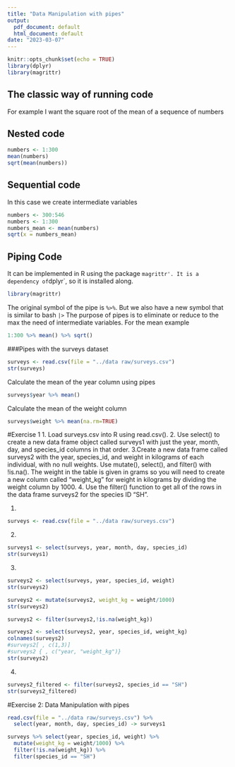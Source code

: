 ```yaml
---
title: "Data Manipulation with pipes"
output:
  pdf_document: default
  html_document: default
date: "2023-03-07"
---
```


```r
knitr::opts_chunk$set(echo = TRUE)
library(dplyr)
library(magrittr)
```

## The classic way of running code 

For example I want the square root of the mean of a sequence of numbers

## Nested code

```r
numbers <- 1:300
mean(numbers)
sqrt(mean(numbers))

```

## Sequential code
In this case we create intermediate variables
```r
numbers <- 300:546
numbers <- 1:300
numbers_mean <- mean(numbers)
sqrt(x = numbers_mean)
```

## Piping Code

It can be implemented in R using the package `magrittr'. It is a dependency of `dplyr`, so it is installed along.
```r
library(magrittr)
```

The original symbol of the pipe is `%>%`.
But we also have a new symbol that is similar to bash `|>`
The purpose of pipes is to eliminate or reduce to the max the need of intermediate variables.
For the mean example
```r
1:300 %>% mean() %>% sqrt()
```
###Pipes with the surveys dataset

```r
surveys <- read.csv(file = "../data raw/surveys.csv")
str(surveys)
```

Calculate the mean of the year column using pipes
```r
surveys$year %>% mean()
```

Calculate the mean of the weight column
```r
surveys$weight %>% mean(na.rm=TRUE)
```

#Exercise 1
1. Load surveys.csv into R using read.csv().
2. Use select() to create a new data frame object called surveys1 with just the year, month, day, and species_id columns in that order.
3.Create a new data frame called surveys2 with the year, species_id, and weight in kilograms of each individual, with no null weights. Use mutate(), select(), and filter() with !is.na(). The weight in the table is given in grams so you will need to create a new column called “weight_kg” for weight in kilograms by dividing the weight column by 1000.
4. Use the filter() function to get all of the rows in the data frame surveys2 for the species ID “SH”.

1.
```r
surveys <- read.csv(file = "../data raw/surveys.csv")
```

2.
```r
surveys1 <- select(surveys, year, month, day, species_id)
str(surveys1)
```

3.
```r
surveys2 <- select(surveys, year, species_id, weight)
str(surveys2)
```

```r
surveys2 <- mutate(surveys2, weight_kg = weight/1000)
str(surveys2)
```

```r
surveys2 <- filter(surveys2,!is.na(weight_kg))
```

```r
surveys2 <- select(surveys2, year, species_id, weight_kg)
colnames(surveys2)
#surveys2[ , c(1,3)]
#surveys2 { , c("year, "weight_kg")}
str(surveys2)
```

4. 
```r
surveys2_filtered <- filter(surveys2, species_id == "SH")
str(surveys2_filtered)
```

#Exercise 2: Data Manipulation with pipes
```r
read.csv(file = "../data raw/surveys.csv") %>%
  select(year, month, day, species_id) -> surveys1 

surveys %>% select(year, species_id, weight) %>%
  mutate(weight_kg = weight/1000) %>%
  filter(!is.na(weight_kg)) %>%
  filter(species_id == "SH")
```
